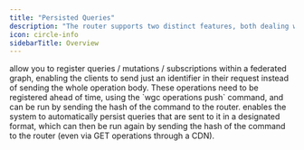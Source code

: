 ---
title: "Persisted Queries"
description: "The router supports two distinct features, both dealing with persisted queries."
icon: circle-info
sidebarTitle: Overview
---

<CardGroup>
  <Card title="Persisted operations" icon="square-1">
    allow you to register queries / mutations / subscriptions within a federated graph, enabling the clients to send just an identifier in their request instead of sending the whole operation body. These operations need to be registered ahead of time, using the `wgc operations push` command, and can be run by sending the hash of the command to the router.
  </Card>
  <Card title="Automatic Persisted Queries (APQ)" icon="square-2">
    enables the system to automatically persist queries that are sent to it in a designated format, which can then be run again by sending the hash of the command to the router (even via GET operations through a CDN).
  </Card>
</CardGroup>

